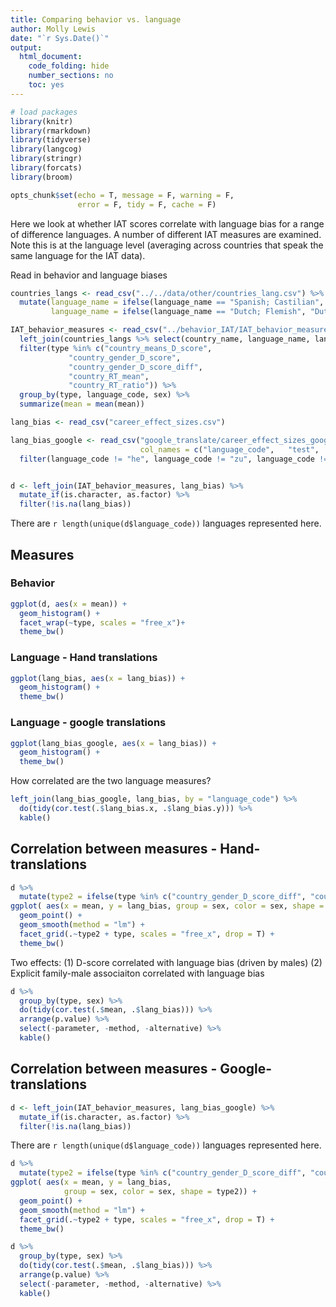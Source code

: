 ```yaml
---
title: Comparing behavior vs. language
author: Molly Lewis 
date: "`r Sys.Date()`"
output: 
  html_document:
    code_folding: hide
    number_sections: no
    toc: yes
---
```

  
```r

# load packages
library(knitr)
library(rmarkdown)
library(tidyverse)
library(langcog)
library(stringr)
library(forcats)
library(broom)

opts_chunk$set(echo = T, message = F, warning = F, 
               error = F, tidy = F, cache = F)

```
Here we look at whether IAT scores correlate with language bias for a range of difference languages. A number of different IAT measures are examined. Note this is at the language level (averaging across countries that speak the same language for the IAT data).


Read in behavior and language biases
```r
countries_langs <- read_csv("../../data/other/countries_lang.csv") %>%
  mutate(language_name = ifelse(language_name == "Spanish; Castilian", "Spanish", language_name),
         language_name = ifelse(language_name == "Dutch; Flemish", "Dutch", language_name))

IAT_behavior_measures <- read_csv("../behavior_IAT/IAT_behavior_measures.csv") %>%
  left_join(countries_langs %>% select(country_name, language_name, language_code)) %>%
  filter(type %in% c("country_means_D_score", 
             "country_gender_D_score", 
             "country_gender_D_score_diff", 
             "country_RT_mean",
             "country_RT_ratio")) %>%
  group_by(type, language_code, sex) %>%
  summarize(mean = mean(mean)) 

lang_bias <- read_csv("career_effect_sizes.csv") 

lang_bias_google <- read_csv("google_translate/career_effect_sizes_google.csv",
                             col_names = c("language_code",   "test",  "test_name", "lang_bias")) %>%
  filter(language_code != "he", language_code != "zu", language_code != "th") #,language_code !=  "ha",language_code !=  "id",language_code !=  "zh")


d <- left_join(IAT_behavior_measures, lang_bias) %>%
  mutate_if(is.character, as.factor) %>%
  filter(!is.na(lang_bias))
```

There are `r length(unique(d$language_code))` languages represented here.


## Measures
### Behavior
```r
ggplot(d, aes(x = mean)) +
  geom_histogram() +
  facet_wrap(~type, scales = "free_x")+
  theme_bw()
```

### Language - Hand translations
```r
ggplot(lang_bias, aes(x = lang_bias)) +
  geom_histogram() +
  theme_bw()
```

### Language - google translations
```r
ggplot(lang_bias_google, aes(x = lang_bias)) +
  geom_histogram() +
  theme_bw()
```

How correlated are the two language measures?
```r
left_join(lang_bias_google, lang_bias, by = "language_code") %>%
  do(tidy(cor.test(.$lang_bias.x, .$lang_bias.y))) %>%
  kable()
```

## Correlation between measures - Hand-translations

```r
d %>%
  mutate(type2 = ifelse(type %in% c("country_gender_D_score_diff", "country_means_D_score", "country_gender_D_score"), "D-score", ifelse(type %in% c("country_RT_ratio", "country_RT_mean"), "RT", "explicit"))) %>%
ggplot( aes(x = mean, y = lang_bias, group = sex, color = sex, shape = type2)) +
  geom_point() +
  geom_smooth(method = "lm") +
  facet_grid(.~type2 + type, scales = "free_x", drop = T) +
  theme_bw()
```

Two effects:
(1) D-score correlated with language bias (driven by males)
(2) Explicit family-male associaiton correlated with language bias

```r
d %>%
  group_by(type, sex) %>%
  do(tidy(cor.test(.$mean, .$lang_bias))) %>%
  arrange(p.value) %>%
  select(-parameter, -method, -alternative) %>%
  kable()
```

## Correlation between measures - Google-translations
```r
d <- left_join(IAT_behavior_measures, lang_bias_google) %>%
  mutate_if(is.character, as.factor) %>%
  filter(!is.na(lang_bias))

```

There are `r length(unique(d$language_code))` languages represented here.

```r
d %>%
  mutate(type2 = ifelse(type %in% c("country_gender_D_score_diff", "country_means_D_score", "country_gender_D_score"), "D-score", ifelse(type %in% c("country_RT_ratio", "country_RT_mean"), "RT", "explicit"))) %>%
ggplot( aes(x = mean, y = lang_bias, 
            group = sex, color = sex, shape = type2)) + 
  geom_point() +
  geom_smooth(method = "lm") +
  facet_grid(.~type2 + type, scales = "free_x", drop = T) +
  theme_bw()
```

```r
d %>%
  group_by(type, sex) %>%
  do(tidy(cor.test(.$mean, .$lang_bias))) %>%
  arrange(p.value) %>%
  select(-parameter, -method, -alternative) %>%
  kable()
```

